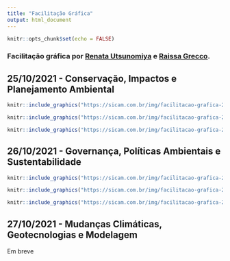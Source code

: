 ```yaml
---
title: "Facilitação Gráfica"
output: html_document
---
```


```r
knitr::opts_chunk$set(echo = FALSE)
```

<link rel="stylesheet" href="https://cdn.jsdelivr.net/gh/jpswalsh/academicons@1/css/academicons.min.css">

### Facilitação gráfica por [<i class="fab fa-instagram"></i>Renata Utsunomiya](https://www.instagram.com/mon_arte_pensamento_visual/) e [<i class="fab fa-instagram"></i>Raissa Grecco](https://instagram.com/raissagrecco).


## 25/10/2021 - Conservação, Impactos e Planejamento Ambiental 



```r
knitr::include_graphics("https://sicam.com.br/img/facilitacao-grafica-2510-1.png")

knitr::include_graphics("https://sicam.com.br/img/facilitacao-grafica-2510-2.png")

knitr::include_graphics("https://sicam.com.br/img/facilitacao-grafica-2510-3.png")
```



## 26/10/2021 - Governança, Políticas Ambientais e Sustentabilidade

```r
knitr::include_graphics("https://sicam.com.br/img/facilitacao-grafica-2610-1.jpeg")

knitr::include_graphics("https://sicam.com.br/img/facilitacao-grafica-2610-2.jpeg")

knitr::include_graphics("https://sicam.com.br/img/facilitacao-grafica-2610-3.jpeg")
```

## 27/10/2021 - Mudanças Climáticas, Geotecnologias e Modelagem

Em breve
